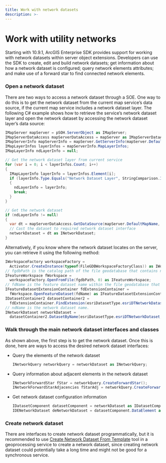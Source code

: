 ```yaml
---
title: Work with network datasets
description: >-
---
```


# Work with utility networks

Starting with 10.9.1, ArcGIS Enterprise SDK provides support for working with network datasets within server object extensions. Developers can use the SDK to create, edit and build network datasets; get information about how a network dataset is configured; query network elements attributes; and make use of a forward star to find connected network elements.

### Open a network dataset

There are two ways to access a network dataset through a SOE. One way to do this is to get the network dataset from the current map service’s data source, if the current map service includes a network dataset layer. The following C# example shows how to retrieve the service’s network dataset layer and open the network dataset by accessing the network dataset layer’s data source:

``` c#
IMapServer mapServer = pSOH.ServerObject as IMapServer;
IMapServerDataAccess mapServerDataAccess = mapServer as IMapServerDataAccess;
IMapServerInfo mapServerInfo = mapServer.GetServerInfo(mapServer.DefaultMapName);
IMapLayerInfos layerInfos = mapServerInfo.MapLayerInfos;
IMapLayerInfo ndLayerInfo = null;

// Get the network dataset layer from current service
for (var i = 0; i < layerInfos.Count; i++)
{
  IMapLayerInfo layerInfo = layerInfos.Element[i];
  if (layerInfo.Type.Equals("Network Dataset Layer", StringComparison.InvariantCultureIgnoreCase))
  {
    ndLayerInfo = layerInfo;
    break;
  }
}

// Get the network dataset
if (ndLayerInfo != null)
{
  var dt = mapServerDataAccess.GetDataSource(mapServer.DefaultMapName, ndLayerInfo.ID);
  // Cast the dataset to required network dataset interface
  networkDataset = dt as INetworkDataset;
}
```

Alternatively, if you know where the network dataset locates on the server, you can retrieve it using the following method:        

``` c#
IWorkspaceFactory workspaceFactory =
  Activator.CreateInstance(typeof(FileGDBWorkspaceFactoryClass)) as IWorkspaceFactory;
// fgdbPath is the catalog path of the file geodatabase that contains network dataset.
IFeatureWorkspace fWorkspace =
  workspaceFactory.OpenFromFile(fgdbPath, 0) as IFeatureWorkspace;
// fdName is the feature dataset name within the file geodatabase that contains network dataset.
IFeatureDatasetExtensionContainer fdExtensionContainer = 
  fWorkspace.OpenFeatureDataset(fdName) as IFeatureDatasetExtensionContainer;
IDatasetContainer2 datasetContainer2 = 
  fdExtensionContainer.FindExtension(esriDatasetType.esriDTNetworkDataset) as IDatasetContainer2;
// ndName is the network dataset name.
INetworkDataset networkDataset = 
  datasetContainer2.DatasetByName[esriDatasetType.esriDTNetworkDataset, ndName] as INetworkDataset;
```

### Walk through the main network dataset interfaces and classes

As shown above, the first step is to get the network dataset. Once this is done, here are ways to access the desired network dataset interfaces:

- Query the elements of the network dataset

   ``` c#
   INetworkQuery networkQuery = networkDataset as INetworkQuery;
   ```

- Query information about adjacent elements in the network dataset 

   ``` c#
   INetworkForwardStar fStar = networkQuery.CreateForwardStar();
   INetworkForwardStarAdjacencies fStarAdj = networkQuery.CreateForwardStarAdjacencies();
   ```

- Get network dataset configuration information

   ``` c#
   IDatasetComponent datasetComponent = networkDataset as IDatasetComponent;
   IDENetworkDataset deNetworkDataset = datasetComponent.DataElement as IDENetworkDataset;
   ```

### Create network dataset

There are interfaces to create network dataset programmatically, but it is recommended to use [Create Network Dataset From Template](https://pro.arcgis.com/en/pro-app/latest/tool-reference/network-analyst/create-network-dataset-from-template.htm) tool in a geoprocessing service to create a network dataset, since creating network dataset could potentially take a long time and might not be good for a synchronous service.
